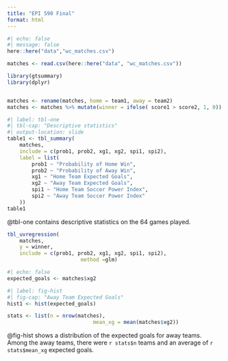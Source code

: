 ```yaml
---
title: "EPI 590 Final"
format: html
---
```


```r
#| echo: false
#| message: false
here::here("data","wc_matches.csv")

matches <- read.csv(here::here("data", "wc_matches.csv"))

library(gtsummary)
library(dplyr)


matches <- rename(matches, home = team1, away = team2)
matches <- matches %>% mutate(winner = ifelse( score1 > score2, 1, 0))
```
```r
#| label: tbl-one
#| tbl-cap: "Descriptive statistics"
#| output-location: slide
table1 <- tbl_summary(
	matches,
	include = c(prob1, prob2, xg1, xg2, spi1, spi2),
	label = list(
		prob1 ~ "Probability of Home Win",
		prob2 ~ "Probability of Away Win",
		xg1 ~ "Home Team Expected Goals",
		xg2 ~ "Away Team Expected Goals",
		spi1 ~ "Home Team Soccer Power Index",
		spi2 ~ "Away Team Soccer Power Index"
	))
table1
```
@tbl-one contains descriptive statistics on the 64 games played. 
```r
tbl_uvregression(
	matches,
	y = winner,
	include = c(prob1, prob2, xg1, xg2, spi1, spi2),
						method =glm)
```

```r
#| echo: false
expected_goals <- matches$xg2
```
```r
#| label: fig-hist
#| fig-cap: "Away Team Expected Goals"
hist1 <- hist(expected_goals)
```
```r
stats <- list(n = nrow(matches),
							mean_xg = mean(matches$xg2))
```
@fig-hist shows a distribution of the expected goals for away teams.
Among the away teams, there were `r stats$n` teams and an average of `r stats$mean_xg` expected goals. 
